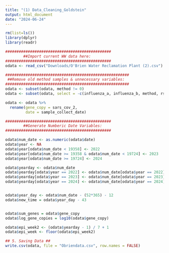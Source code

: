 ```yaml
---
title: "(1) Data_Cleaning_Goldstein"
output: html_document
date: "2024-06-24"
---
```


```r
rm(list=ls())
library(dplyr)
library(readr)

###############################################
        ##Import current WW data here:
###############################################
odata <- read_csv("Downloads/O'Brien Water Reclamation Plant (2).csv")

```


```r
#######################################################
 ##Remove old method samples & unnecessary variables:
#######################################################
odata <- subset(odata, method != 0)
odata <- subset(odata, select = -c(influenza_a, influenza_b, method, rsv))

odata <- odata %>%
  rename(gene_copy = sars_cov_2,
         date = sample_collect_date)

```

```r
###############################################
        ##Generate Numberic Date Variables:
###############################################

odata$num_date <- as.numeric(odata$date)
odata$year <- NA
odata$year[odata$num_date < 19358] <- 2022
odata$year[odata$num_date >= 19358 & odata$num_date < 19724] <- 2023
odata$year[odata$num_date >= 19724] <- 2024

odata$yearday <- odata$num_date 
odata$yearday[odata$year == 2022] <- odata$num_date[odata$year == 2022] - (52 * 365) - 12
odata$yearday[odata$year == 2023] <- odata$num_date[odata$year == 2023] - (53 * 365) - 12
odata$yearday[odata$year == 2024] <- odata$num_date[odata$year == 2024] - (54 * 365) - 12


odata$year_day <- odata$num_date - (52*365) - 12
odata$new_time = odata$year_day - 43


odata$sum_genes = odata$gene_copy
odata$log_gene_copies = log10(odata$gene_copy)

odata$epi_week2 <- (odata$yearday - 1) / 7 + 1
odata$epi_week <- floor(odata$epi_week2)
```

```r
## 5. Saving Data ##
write.csv(odata, file = "Obriendata.csv", row.names = FALSE)
```
